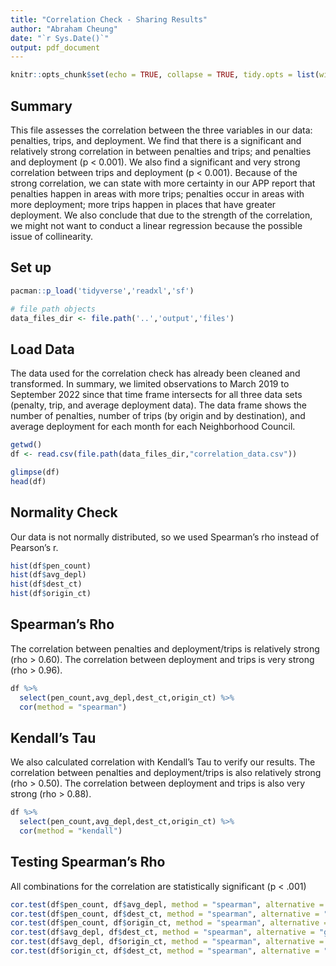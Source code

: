 ```yaml
---
title: "Correlation Check - Sharing Results"
author: "Abraham Cheung"
date: "`r Sys.Date()`"
output: pdf_document
---
```


```r
knitr::opts_chunk$set(echo = TRUE, collapse = TRUE, tidy.opts = list(width.cutoff = 90), tidy = TRUE, warning = FALSE, message = FALSE)
```

## Summary

This file assesses the correlation between the three variables in our data: penalties, trips, and deployment. We find that there is a significant and relatively strong correlation in between penalties and trips; and penalties and deployment (p < 0.001). We also find a significant and very strong correlation between trips and deployment (p < 0.001). Because of the strong correlation, we can state with more certainty in our APP report that penalties happen in areas with more trips; penalties occur in areas with more deployment; more trips happen in places that have greater deployment. We also conclude that due to the strength of the correlation, we might not want to conduct a linear regression because the possible issue of collinearity.

## Set up

```r
pacman::p_load('tidyverse','readxl','sf')

# file path objects
data_files_dir <- file.path('..','output','files') 
```

## Load Data

The data used for the correlation check has already been cleaned and transformed. In summary, we limited observations to March 2019 to September 2022 since that time frame intersects for all three data sets (penalty, trip, and average deployment data). The data frame shows the number of penalties, number of trips (by origin and by destination), and average deployment for each month for each Neighborhood Council.

```r
getwd()
df <- read.csv(file.path(data_files_dir,"correlation_data.csv"))

glimpse(df)
head(df)
```

## Normality Check

Our data is not normally distributed, so we used Spearman's rho instead of Pearson's r.

```r
hist(df$pen_count)
hist(df$avg_depl)
hist(df$dest_ct)
hist(df$origin_ct)
```

## Spearman's Rho

The correlation between penalties and deployment/trips is relatively strong (rho > 0.60). The correlation between deployment and trips is very strong (rho > 0.96).

```r
df %>% 
  select(pen_count,avg_depl,dest_ct,origin_ct) %>% 
  cor(method = "spearman")

```

## Kendall's Tau

We also calculated correlation with Kendall's Tau to verify our results. The correlation between penalties and deployment/trips is also relatively strong (rho > 0.50). The correlation between deployment and trips is also very strong (rho > 0.88).

```r
df %>% 
  select(pen_count,avg_depl,dest_ct,origin_ct) %>% 
  cor(method = "kendall")

```

## Testing Spearman's Rho 

All combinations for the correlation are statistically significant (p < .001)

```r
cor.test(df$pen_count, df$avg_depl, method = "spearman", alternative = "greater", exact = FALSE)
cor.test(df$pen_count, df$dest_ct, method = "spearman", alternative = "greater", exact = FALSE)
cor.test(df$pen_count, df$origin_ct, method = "spearman", alternative = "greater", exact = FALSE)
cor.test(df$avg_depl, df$dest_ct, method = "spearman", alternative = "greater", exact = FALSE)
cor.test(df$avg_depl, df$origin_ct, method = "spearman", alternative = "greater", exact = FALSE)
cor.test(df$origin_ct, df$dest_ct, method = "spearman", alternative = "greater", exact = FALSE)

```

